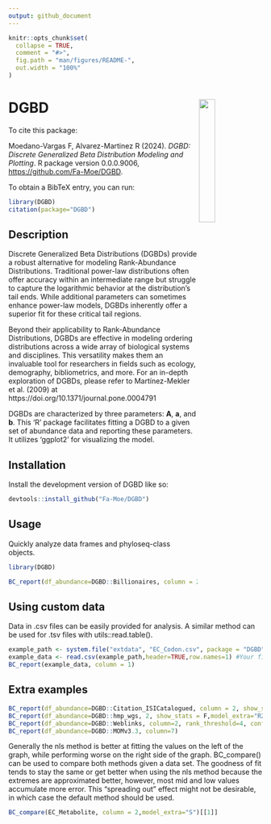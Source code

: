 ```yaml
---
output: github_document
---
```



<!-- README.md is generated from README.Rmd. Please edit that file -->

```r
knitr::opts_chunk$set(
  collapse = TRUE,
  comment = "#>",
  fig.path = "man/figures/README-",
  out.width = "100%"
)
```

# DGBD <img src="inst/figures/DGBD.png" align="right" width = "25%" height="25%"/>

<!-- badges: start -->
<!-- badges: end -->

To cite this package:

Moedano-Vargas F, Alvarez-Martinez R (2024). _DGBD: Discrete
Generalized Beta Distribution Modeling and Plotting_. R package
version 0.0.0.9006, <https://github.com/Fa-Moe/DGBD>.

To obtain a BibTeX entry, you can run:

``` r
library(DGBD)
citation(package="DGBD")
```

## Description

Discrete Generalized Beta Distributions (DGBDs) provide a robust alternative for modeling Rank-Abundance Distributions. Traditional power-law distributions often offer accuracy within an intermediate range but struggle to capture the logarithmic behavior at the distribution's tail ends. While additional parameters can sometimes enhance power-law models, DGBDs inherently offer a superior fit for these critical tail regions.

Beyond their applicability to Rank-Abundance Distributions, DGBDs are effective in modeling ordering distributions across a wide array of biological systems and disciplines. This versatility makes them an invaluable tool for researchers in fields such as ecology, demography, bibliometrics, and more. For an in-depth exploration of DGBDs, please refer to Martínez-Mekler et al. (2009) at https://doi.org/10.1371/journal.pone.0004791

DGBDs are characterized by three parameters: **A**, **a**, and **b**. This 'R' package facilitates fitting a DGBD to a given set of abundance data and reporting these parameters. It utilizes 'ggplot2' for visualizing the model.


## Installation

Install the development version of DGBD like so:

``` r
devtools::install_github("Fa-Moe/DGBD")
```

## Usage

Quickly analyze data frames and  phyloseq-class objects.

```r
library(DGBD)

BC_report(df_abundance=DGBD::Billionaires, column = 2, show_stats = F, model_extra = "S")

```

## Using custom data

Data in .csv files can be easily provided for analysis. A similar method can be used for .tsv files with utils::read.table().

```r
example_path <- system.file("extdata", "EC_Codon.csv", package = "DGBD") #This is just a string of text with the path of the .csv file
example_data <- read.csv(example_path,header=TRUE,row.names=1) #Your file might or might not have headers and row names.
BC_report(example_data, column = 1)
```

## Extra examples

```r
BC_report(df_abundance=DGBD::Citation_ISICatalogued, column = 2, show_stats = F,rank_threshold=1)
BC_report(df_abundance=DGBD::hmp_wgs, 2, show_stats = F,model_extra="R2",gfx_label_coords=c(50,1)) 
BC_report(df_abundance=DGBD::Weblinks, column=2, rank_threshold=4, confidence_interval=0.99)
BC_report(df_abundance=DGBD::MOMv3.3, column=7)


```

Generally the nls method is better at fitting the values on the left of the graph, while performing worse on the right side of the graph. BC_compare() can be used to compare both methods given a data set. The goodness of fit tends to stay the same or get better when using the nls method because the extremes are approximated better, however, most mid and low values accumulate more error. This "spreading out" effect might not be desirable, in which case the default method should be used.

```r
BC_compare(EC_Metabolite, column = 2,model_extra="S")[[1]]

```
